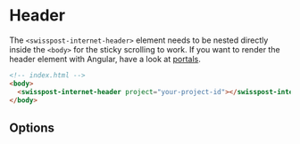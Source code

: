 
<Meta name="Docs" of={InternetHeaderMeta} />

# Header

The `<swisspost-internet-header>` element needs
to be nested directly inside the `<body>` for the sticky scrolling to work.
If you want to render the header element with Angular,
have a look at [portals](https://medium.com/angular-in-depth/how-do-cdk-portals-work-7c097c14a494).

```html
<!-- index.html -->
<body>
  <swisspost-internet-header project="your-project-id"></swisspost-internet-header>
</body>
```

## Options

